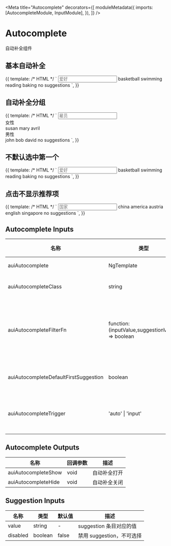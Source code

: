 

<Meta
  title="Autocomplete"
  decorators={[
    moduleMetadata({
      imports: [AutocompleteModule, InputModule],
    }),
  ]}
/>

# Autocomplete

自动补全组件

## 基本自动补全

<Canvas>
  <Story name="basic" height="260px">
    {{
      template: /* HTML */ `
        <input aui-input [auiAutocomplete]="suggestions" placeholder="爱好" />
        <aui-autocomplete #suggestions>
          <aui-suggestion value="basketball">basketball</aui-suggestion>
          <aui-suggestion value="swimming">swimming</aui-suggestion>
          <aui-suggestion value="reading">reading</aui-suggestion>
          <aui-suggestion value="baking">baking</aui-suggestion>
          <aui-autocomplete-placeholder>
            no suggestions
          </aui-autocomplete-placeholder>
        </aui-autocomplete>
      `,
    }}
  </Story>
</Canvas>

## 自动补全分组

<Canvas>
  <Story name="suggestions group" height="360px">
    {{
      template: /* HTML */ `
        <input aui-input [auiAutocomplete]="suggestions" placeholder="雇员" />
        <aui-autocomplete #suggestions>
          <aui-suggestion-group>
            <div auiSuggestionGroupTitle>女性</div>
            <aui-suggestion value="susan">susan</aui-suggestion>
            <aui-suggestion value="mary">mary</aui-suggestion>
            <aui-suggestion value="avril">avril</aui-suggestion>
          </aui-suggestion-group>
          <aui-suggestion-group>
            <div auiSuggestionGroupTitle>男性</div>
            <aui-suggestion value="john">john</aui-suggestion>
            <aui-suggestion value="bob">bob</aui-suggestion>
            <aui-suggestion value="david" [disabled]="true">
              david
            </aui-suggestion>
          </aui-suggestion-group>
          <aui-autocomplete-placeholder>
            no suggestions
          </aui-autocomplete-placeholder>
        </aui-autocomplete>
      `,
    }}
  </Story>
</Canvas>

## 不默认选中第一个

<Canvas>
  <Story name="not first" height="260px">
    {{
      template: /* HTML */ `
        <input
          aui-input
          [auiAutocomplete]="suggestions"
          [auiAutocompleteDefaultFirstSuggestion]="false"
          placeholder="爱好"
        />
        <aui-autocomplete #suggestions>
          <aui-suggestion value="basketball">basketball</aui-suggestion>
          <aui-suggestion value="swimming">swimming</aui-suggestion>
          <aui-suggestion value="reading">reading</aui-suggestion>
          <aui-suggestion value="baking">baking</aui-suggestion>
          <aui-autocomplete-placeholder>
            no suggestions
          </aui-autocomplete-placeholder>
        </aui-autocomplete>
      `,
    }}
  </Story>
</Canvas>

## 点击不显示推荐项

<Canvas>
  <Story name="no trigger" height="260px">
    {{
      template: /* HTML */ `
        <input
          aui-input
          [auiAutocomplete]="suggestions"
          auiAutocompleteTrigger="input"
          placeholder="国家"
        />
        <aui-autocomplete #suggestions>
          <aui-suggestion value="china">china</aui-suggestion>
          <aui-suggestion value="america">america</aui-suggestion>
          <aui-suggestion value="austria">austria</aui-suggestion>
          <aui-suggestion value="english">english</aui-suggestion>
          <aui-suggestion value="singapore">singapore</aui-suggestion>
          <aui-autocomplete-placeholder>
            no suggestions
          </aui-autocomplete-placeholder>
        </aui-autocomplete>
      `,
    }}
  </Story>
</Canvas>

## Autocomplete Inputs

| 名称                                  | 类型                                              | 默认值 | 描述                                                                           |
| ------------------------------------- | ------------------------------------------------- | ------ | ------------------------------------------------------------------------------ |
| auiAutocomplete                       | NgTemplate                                        | -      | 自动补全组件模板引用                                                           |
| auiAutocompleteClass                  | string                                            | -      | 向自动补全组件添加类名                                                         |
| auiAutocompleteFilterFn               | function: (inputValue,suggestionValue) => boolean | -      | 自动补全过滤器,传入参数为当前输入文本和 suggestion 的 value 值，符合条件的显示 |
| auiAutocompleteDefaultFirstSuggestion | boolean                                           | true   | 下拉时自动选中第一个，回车即可选中                                             |
| auiAutocompleteTrigger                | 'auto' \| 'input'                                 | 'auto' | 点击输入框时是否显示推荐项，默认 auto 为显示                                   |

## Autocomplete Outputs

| 名称                | 回调参数 | 描述         |
| ------------------- | -------- | ------------ |
| auiAutocompleteShow | void     | 自动补全打开 |
| auiAutocompleteHide | void     | 自动补全关闭 |

## Suggestion Inputs

| 名称     | 类型    | 默认值 | 描述                      |
| -------- | ------- | ------ | ------------------------- |
| value    | string  | -      | suggestion 条目对应的值   |
| disabled | boolean | false  | 禁用 suggestion，不可选择 |
